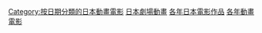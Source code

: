 {{Container category}}

[[Category:按日期分類的日本動畫電影|Category:按日期分類的日本動畫電影]]
[[Category:各年日本動畫作品|日本劇場動畫]]
[[Category:各年日本電影作品|]]
[[Category:各年動畫電影|]]